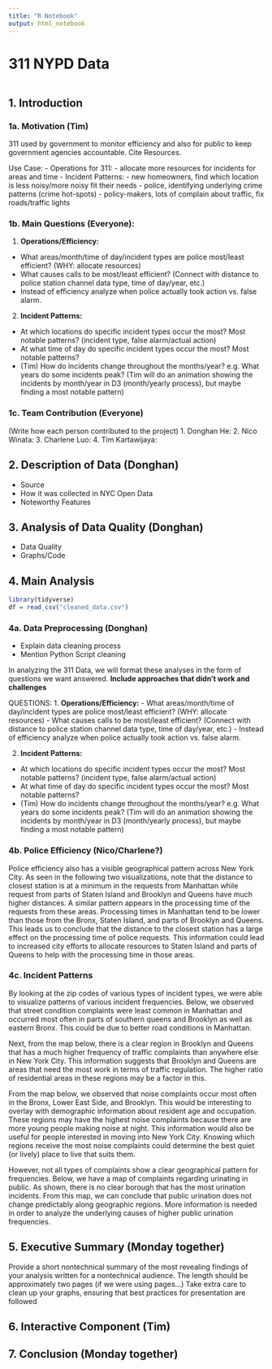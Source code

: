 ```yaml
---
title: "R Notebook"
output: html_notebook
---
```


# 311 NYPD Data
```r

```

## 1. Introduction

### 1a. Motivation (Tim)
311 used by government to monitor efficiency and also for public to keep government agencies accountable. 
Cite Resources. 

Use Case:
- Operations for 311: 
  - allocate more resources for incidents for areas and time 
- Incident Patterns:
  - new homeowners, find which location is less noisy/more noisy fit their needs
  - police, identifying underlying crime patterns (crime hot-spots)
  - policy-makers, lots of complain about traffic, fix roads/traffic lights

### 1b. Main Questions (Everyone): 
1. **Operations/Efficiency:** 
- What areas/month/time of day/incident types are police most/least efficient? (WHY: allocate resources)
- What causes calls to be most/least efficient? (Connect with distance to police station channel data type, time of day/year, etc.)
- Instead of efficiency analyze when police actually took action vs. false alarm. 

2. **Incident Patterns:**
- At which locations do specific incident types occur the most? Most notable patterns? (incident type, false alarm/actual action)
- At what time of day do specific incident types occur the most? Most notable patterns?
- (Tim) How do incidents change throughout the months/year? e.g. What years do some incidents peak? (Tim will do an animation showing the incidents by month/year in D3 (month/yearly process), but maybe finding a most notable pattern)

### 1c. Team Contribution (Everyone)

(Write how each person contributed to the project)
1. Donghan He: 
2. Nico Winata: 
3. Charlene Luo:
4. Tim Kartawijaya:

## 2. Description of Data (Donghan)
- Source
- How it was collected in NYC Open Data
- Noteworthy Features

## 3. Analysis of Data Quality (Donghan)
- Data Quality 
- Graphs/Code 

## 4. Main Analysis

```r
library(tidyverse)
df = read_csv("cleaned_data.csv")
```

### 4a. Data Preprocessing (Donghan)
- Explain data cleaning process
- Mention Python Script cleaning

In analyzing the 311 Data, we will format these analyses in the form of questions we want answered. **Include approaches that didn't work and challenges** 

QUESTIONS:
1. **Operations/Efficiency:** 
- What areas/month/time of day/incident types are police most/least efficient? (WHY: allocate resources)
- What causes calls to be most/least efficient? (Connect with distance to police station channel data type, time of day/year, etc.)
- Instead of efficiency analyze when police actually took action vs. false alarm. 

2. **Incident Patterns:**
- At which locations do specific incident types occur the most? Most notable patterns? (incident type, false alarm/actual action)
- At what time of day do specific incident types occur the most? Most notable patterns?
- (Tim) How do incidents change throughout the months/year? e.g. What years do some incidents peak? (Tim will do an animation showing the incidents by month/year in D3 (month/yearly process), but maybe finding a most notable pattern)

### 4b. Police Efficiency (Nico/Charlene?)

Police efficiency also has a visible geographical pattern across New York City. As seen in the following two visualizations, note that the distance to closest station is at a minimum in the requests from Manhattan while request from parts of Staten Island and Brooklyn and Queens have much higher distances. A similar pattern appears in the processing time of the requests from these areas. Processing times in Manhattan tend to be lower than those from the Bronx, Staten Island, and parts of Brooklyn and Queens. This leads us to conclude that the distance to the closest station has a large effect on the processing time of police requests. This information could lead to increased city efforts to allocate resources to Staten Island and parts of Queens to help with the processing time in those areas. 

### 4c. Incident Patterns
By looking at the zip codes of various types of incident types, we were able to visualize patterns of various incident frequencies. Below, we observed that street condition complaints were least common in Manhattan and occurred most often in parts of southern queens and Brooklyn as well as eastern Bronx.  This could be due to better road conditions in Manhattan. 
 

Next, from the map below,  there is a clear region in Brooklyn and Queens that has a much higher frequency of traffic complaints than anywhere else in New York City. This information suggests that Brooklyn and Queens are areas that need the most work in terms of traffic regulation. The higher ratio of residential areas in these regions may be a factor in this. 

 

From the map below, we observed that noise complaints occur most often in the Bronx, Lower East Side, and Brooklyn. This would be interesting to overlay with demographic information about resident age and occupation. These regions may have the highest noise complaints because there are more young people making noise at night. This information would also be useful for people interested in moving into New York City. Knowing which regions receive the most noise complaints could determine the best quiet (or lively) place to live that suits them.


 


However, not all types of complaints show a clear geographical pattern for frequencies. Below, we have a map of complaints regarding urinating in public. As shown, there is no clear borough that has the most urination incidents. From this map, we can conclude that public urination does not change predictably along geographic regions. More information is needed in order to analyze the underlying causes of higher public urination frequencies. 

 
## 5. Executive Summary (Monday together)
Provide a short nontechnical summary of the most revealing findings of your analysis written for a nontechnical audience. The length should be approximately two pages (if we were using pages…) Take extra care to clean up your graphs, ensuring that best practices for presentation are followed

## 6. Interactive Component (Tim)

## 7. Conclusion (Monday together)